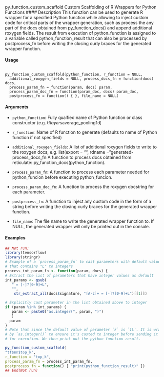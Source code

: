 
py_function_custom_scaffold
Custom Scaffolding of R Wrappers for Python Functions
#### Description 
This function can be used to generate R wrapper for a specified Python function while allowing to inject custom code for critical parts of the wrapper generation, such as process the any part of the docs obtained from py_function_docs() and append additional roxygen fields. The result from execution of python_function is assigned to a variable called python_function_result that can
also be processed by postprocess_fn before writing the closing curly braces for the generated wrapper function.

#### Usage
<pre><code>
py_function_custom_scaffold(python_function, r_function = NULL,
  additional_roxygen_fields = NULL, process_docs_fn = function(docs) docs,
  process_param_fn = function(param, docs) param,
  process_param_doc_fn = function(param_doc, docs) param_doc,
  postprocess_fn = function() { }, file_name = NULL)
</code></pre>

#### Arguments
* ``python_function``: Fully qualfied name of Python function or class constructor (e.g. tf$layers$average_pooling1d)
* ``r_function``: Name of R function to generate (defaults to name of Python function if not specified)
* ``additional_roxygen_fields``: A list of additional roxygen fields to write to the roxygen docs, e.g. list(export = "", rdname = "generated-process_docs_fn
A function to process docs obtained from reticulate::py_function_docs(python_function).
* ``process_param_fn``: A function to process each parameter needed for python_funcion before executing
python_funcion.

* ``process_param_doc_fn``: A function to process the roxygen docstring for each parameter.
* ``postprocess_fn``: A function to inject any custom code in the form of a string before writing the
closing curly braces for the generated wrapper function.
* ``file_name``: The file name to write the generated wrapper function to. If NULL, the generated wrapper will only be printed out in the console.

#### Examples

```r
## Not run:
library(tensorflow)
library(stringr)
# Example of a `process_param_fn` to cast parameters with default values
# that contains "L" to integers
process_int_param_fn <- function(param, docs) {
# Extract the list of parameters that have integer values as default
int_params <- gsub(
   " = [-]?[0-9]+L",
   "",
    str_extract_all(docs$signature, "[A-z]+ = [-]?[0-9]+L")[[1]])

# Explicitly cast parameter in the list obtained above to integer
if (param %in% int_params) {
   param <- paste0("as.integer(", param, ")")
   }
  param
}
# Note that since the default value of parameter `k` is `1L`. It is wrapped
# by `as.integer()` to ensure it's casted to integer before sending it to `tf$nn$top_k`
# for execution. We then print out the python function result.

py_function_custom_scaffold(
"tf$nn$top_k",
r_function = "top_k",
process_param_fn = process_int_param_fn,
postprocess_fn = function() { "print(python_function_result)" })
## End(Not run)
```


